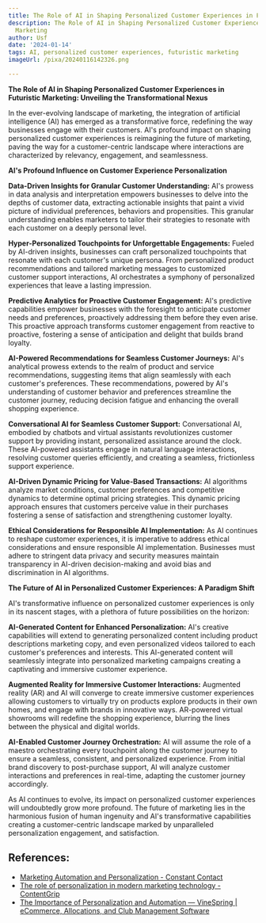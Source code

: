 ```yaml
---
title: The Role of AI in Shaping Personalized Customer Experiences in Futuristic Marketing
description: The Role of AI in Shaping Personalized Customer Experiences in Futuristic
  Marketing
author: Usf
date: '2024-01-14'
tags: AI, personalized customer experiences, futuristic marketing
imageUrl: /pixa/20240116142326.png

---
```

**The Role of AI in Shaping Personalized  Customer Experiences in Futuristic Marketing: Unveiling the Transformational Nexus**

In the ever-evolving landscape of marketing, the integration of  artificial intelligence (AI)  has  emerged as a transformative force, redefining the  way businesses engage with their customers. AI's profound impact on shaping personalized customer experiences  is reimagining the future of marketing, paving the way for a customer-centric landscape where interactions are characterized  by  relevancy, engagement, and seamlessness.

**AI's Profound Influence on Customer Experience Personalization**

**Data-Driven Insights for Granular Customer Understanding:** AI's  prowess in data analysis and interpretation empowers businesses to delve into the depths of customer data, extracting actionable insights that paint a vivid picture  of individual preferences, behaviors and  propensities. This granular understanding enables marketers to tailor their strategies to resonate with each customer on a deeply personal level.

**Hyper-Personalized Touchpoints for Unforgettable  Engagements:** Fueled by AI-driven insights, businesses can craft personalized touchpoints that resonate with each customer's unique persona. From personalized product recommendations and tailored marketing messages to customized customer support interactions, AI orchestrates a symphony of personalized experiences  that leave  a lasting impression.

**Predictive Analytics for  Proactive  Customer Engagement:** AI's  predictive  capabilities empower businesses with the foresight to anticipate customer needs and preferences, proactively addressing them before they even arise. This  proactive approach transforms customer engagement  from reactive to proactive, fostering a sense of anticipation and delight that builds brand loyalty.

**AI-Powered Recommendations for Seamless Customer Journeys:**  AI's analytical prowess extends  to the realm of product and service recommendations, suggesting items  that align seamlessly with each customer's preferences.  These recommendations, powered by AI's understanding of customer behavior  and preferences streamline the customer journey, reducing decision fatigue and enhancing the  overall shopping experience.

**Conversational AI  for  Seamless Customer Support:** Conversational  AI, embodied  by chatbots  and virtual assistants revolutionizes customer  support by providing instant, personalized assistance around the clock. These AI-powered assistants engage in natural language interactions, resolving customer queries efficiently, and  creating a seamless, frictionless support experience.

**AI-Driven Dynamic Pricing  for Value-Based Transactions:** AI algorithms analyze market conditions, customer preferences and competitive dynamics to determine optimal pricing strategies. This dynamic pricing approach ensures that customers perceive value in their purchases fostering a sense of  satisfaction and strengthening customer loyalty.

**Ethical Considerations for Responsible AI Implementation:** As AI continues to reshape customer experiences,  it is imperative to address ethical considerations  and  ensure  responsible AI implementation. Businesses must adhere to stringent data privacy and security measures maintain transparency in AI-driven decision-making and  avoid bias and discrimination in AI algorithms.

**The Future of AI  in Personalized Customer Experiences: A Paradigm Shift**

AI's transformative influence on personalized customer experiences is  only in its nascent stages, with a plethora of  future possibilities on the horizon:

**AI-Generated Content for Enhanced Personalization:** AI's creative  capabilities will extend to generating personalized content including product descriptions marketing copy, and  even personalized videos tailored to each customer's preferences and interests. This AI-generated content will seamlessly integrate into personalized marketing  campaigns creating a captivating and immersive customer experience.

**Augmented Reality for Immersive Customer Interactions:** Augmented reality (AR) and AI will converge to create immersive customer experiences allowing customers to virtually try on products  explore  products in their own homes, and engage with brands in innovative ways. AR-powered virtual  showrooms will redefine the  shopping experience, blurring the lines  between  the physical and digital worlds.

**AI-Enabled Customer  Journey Orchestration:** AI will assume the role of a maestro orchestrating every touchpoint along the customer journey to ensure a  seamless, consistent, and personalized experience. From initial brand discovery to post-purchase support,  AI  will analyze customer interactions and preferences in real-time, adapting the customer journey  accordingly.

As  AI continues to evolve, its impact on personalized  customer experiences will  undoubtedly grow more  profound. The future  of marketing lies in the harmonious fusion of human ingenuity and AI's transformative capabilities creating a customer-centric landscape marked by unparalleled personalization engagement, and satisfaction.

## References:
- [Marketing Automation and Personalization - Constant Contact](https://www.constantcontact.com/blog/how-to-make-marketing-automation-and-personalization-work-together/)
- [The role of personalization in modern marketing technology - ContentGrip](https://www.contentgrip.com/the-role-of-personalization-in-modern-marketing-technology-2/)
- [The Importance of Personalization and Automation — VineSpring | eCommerce, Allocations, and Club Management Software](https://www.vinespring.com/chapter-4-personalization-and-automation)
